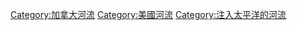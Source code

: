 {{Commonscat|Columbia River Basin}}
{{DEFAULTSORT:Columbia}}
[[Category:加拿大河流|Category:加拿大河流]]
[[Category:美國河流|Category:美國河流]]
[[Category:注入太平洋的河流|Category:注入太平洋的河流]]